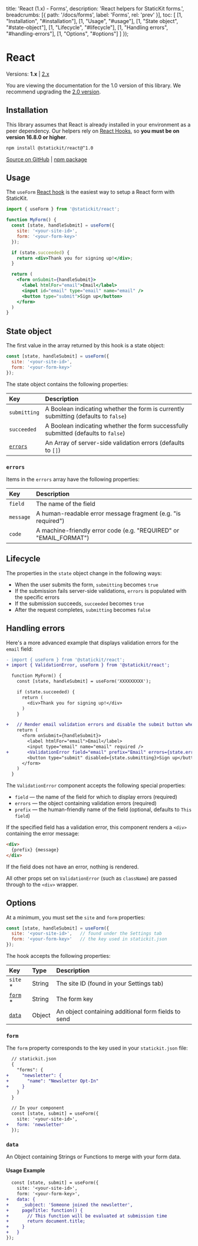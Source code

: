 
  title: 'React (1.x) - Forms',
  description: 'React helpers for StaticKit forms.',
  breadcrumbs: [{
    path: '/docs/forms',
    label: 'Forms',
    rel: 'prev'
  }],
  toc: [
    [1, "Installation", "#installation"],
    [1, "Usage", "#usage"],
    [1, "State object", "#state-object"],
    [1, "Lifecycle", "#lifecycle"],
    [1, "Handling errors", "#handling-errors"],
    [1, "Options", "#options"]
  ]
});

# React

Versions: **1.x** | [2.x](/docs/forms/react)

You are viewing the documentation for the 1.0 version of this library. We recommend upgrading the [2.0 version](/docs/forms/react).

## Installation

This library assumes that React is already installed in your environment as a peer dependency. Our helpers rely on [React Hooks](https://reactjs.org/docs/hooks-intro.html), so **you must be on version 16.8.0 or higher**.

```bash
npm install @statickit/react@^1.0
```

[Source on GitHub](https://github.com/unstacked/statickit-react) | [npm package](https://www.npmjs.com/package/@statickit/react)

## Usage

The `useForm` [React hook](https://reactjs.org/docs/hooks-intro.html) is the easiest way to setup a React form with StaticKit.

```jsx
import { useForm } from '@statickit/react';

function MyForm() {
  const [state, handleSubmit] = useForm({
    site: '<your-site-id>',
    form: '<your-form-key>'
  });

  if (state.succeeded) {
    return <div>Thank you for signing up!</div>;
  }

  return (
    <form onSubmit={handleSubmit}>
      <label htmlFor="email">Email</label>
      <input id="email" type="email" name="email" />
      <button type="submit">Sign up</button>
    </form>
  )
}
```

## State object

The first value in the array returned by this hook is a state object:

```js
const [state, handleSubmit] = useForm({
  site: '<your-site-id>',
  form: '<your-form-key>'
});
```

The state object contains the following properties:

| Key                 | Description                                                                         |
| :------------------ | :---------------------------------------------------------------------------------- |
| `submitting`        | A Boolean indicating whether the form is currently submitting (defaults to `false`) |
| `succeeded`         | A Boolean indicating whether the form successfully submitted (defaults to `false`)  |
| [`errors`](#errors) | An Array of server-side validation errors (defaults to `[]`)                        |

### `errors`

Items in the `errors` array have the following properties:

| Key            | Description                                                       |
| :------------- | :---------------------------------------------------------------- |
| `field`        | The name of the field                                             |
| `message`      | A human-readable error message fragment (e.g. "is required")      |
| `code`         | A machine-friendly error code (e.g. "REQUIRED" or "EMAIL_FORMAT") |

## Lifecycle

The properties in the `state` object change in the following ways:

- When the user submits the form, `submitting` becomes `true`
- If the submission fails server-side validations, `errors` is populated with the specific errors
- If the submission succeeds, `succeeded` becomes `true`
- After the request completes, `submitting` becomes `false`

## Handling errors

Here's a more advanced example that displays validation errors for the `email` field:

```diff
- import { useForm } from '@statickit/react';
+ import { ValidationError, useForm } from '@statickit/react';

  function MyForm() {
    const [state, handleSubmit] = useForm('XXXXXXXXX');

    if (state.succeeded) {
      return (
        <div>Thank you for signing up!</div>
      )
    }

+   // Render email validation errors and disable the submit button when submitting
    return (
      <form onSubmit={handleSubmit}>
        <label htmlFor="email">Email</label>
        <input type="email" name="email" required />
+       <ValidationError field="email" prefix="Email" errors={state.errors} />
        <button type="submit" disabled={state.submitting}>Sign up</button>
      </form>
    )
  }
```

The `ValidationError` component accepts the following special properties:

- `field` — the name of the field for which to display errors (required)
- `errors` — the object containing validation errors (required)
- `prefix` — the human-friendly name of the field (optional, defaults to `This field`)

If the specified field has a validation error, this component renders a `<div>` containing the error message:

```html
<div>
  {prefix} {message}
</div>
```

If the field does not have an error, nothing is rendered.

All other props set on `ValidationError` (such as `className`) are passed through to the `<div>` wrapper.

## Options

At a minimum, you must set the `site` and `form` properties:

```js
const [state, handleSubmit] = useForm({
  site: '<your-site-id>',   // found under the Settings tab
  form: '<your-form-key>'   // the key used in statickit.json
});
```

The hook accepts the following properties:

| Key                                | Type                | Description                                           |
| :--------------------------------- | :------------------ | :---------------------------------------------------- |
| `site` *                           | String              | The site ID (found in your Settings tab)              |
| [`form`](#form) *                  | String              | The form key                                          |
| [`data`](#data)                    | Object              | An object containing additional form fields to send   |


### `form`

The `form` property corresponds to the key used in your `statickit.json` file:

```diff
  // statickit.json
  {
    "forms": {
+     "newsletter": {
+       "name": "Newsletter Opt-In"
+     }
    }
  }

  // In your component
  const [state, submit] = useForm({
    site: '<your-site-id>',
+   form: 'newsletter'
  });
```

### `data`

An Object containing Strings or Functions to merge with your form data.

#### Usage Example

```diff
  const [state, submit] = useForm({
    site: '<your-site-id>',
    form: '<your-form-key>',
+   data: {
+     _subject: 'Someone joined the newsletter',
+     pageTitle: function() {
+       // This function will be evaluated at submission time
+       return document.title;
+     }
+   }
});
```
